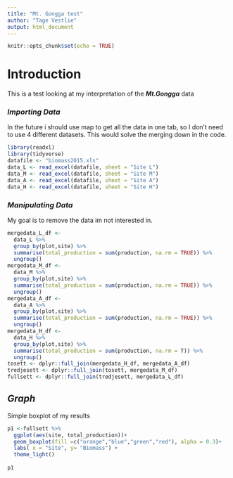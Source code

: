 ```yaml
---
title: "Mt. Gongga test"
author: "Tage Vestlie"
output: html_document
---
```


```r
knitr::opts_chunk$set(echo = TRUE)
```

# Introduction

This is a test looking at my interpretation of the ***Mt.Gongga*** data

### *Importing Data*

In the future i should use map to get all the data in one tab, so I don't need to use 4 different datasets. This would solve the merging down in the code.

```r
library(readxl)
library(tidyverse)
datafile <- "biomass2015.xls"
data_L <- read_excel(datafile, sheet = "Site L")
data_M <- read_excel(datafile, sheet = "Site M")
data_A <- read_excel(datafile, sheet = "Site A")
data_H <- read_excel(datafile, sheet = "Site H")
```

### *Manipulating Data*

My goal is to remove the data im not interested in.

```r
mergedata_L_df <- 
  data_L %>% 
  group_by(plot,site) %>% 
  summarise(total_production = sum(production, na.rm = TRUE)) %>% 
  ungroup()
mergedata_M_df <- 
  data_M %>% 
  group_by(plot,site) %>% 
  summarise(total_production = sum(production, na.rm = TRUE)) %>% 
  ungroup()
mergedata_A_df <- 
  data_A %>% 
  group_by(plot,site) %>% 
  summarise(total_production = sum(production, na.rm = TRUE)) %>% 
  ungroup()
mergedata_H_df <- 
  data_H %>% 
  group_by(plot,site) %>% 
  summarise(total_production = sum(production, na.rm = T)) %>% 
  ungroup()
tosett <- dplyr::full_join(mergedata_H_df, mergedata_A_df)
tredjesett <- dplyr::full_join(tosett, mergedata_M_df)
fullsett <- dplyr::full_join(tredjesett, mergedata_L_df)

```

## *Graph*

Simple boxplot of my results

```r
p1 <-fullsett %>%
  ggplot(aes(site, total_production))+
  geom_boxplot(fill =c("orange","blue","green","red"), alpha = 0.3)+
  labs( x = "Site", y= "Biomass") + 
  theme_light()
  
p1
```
